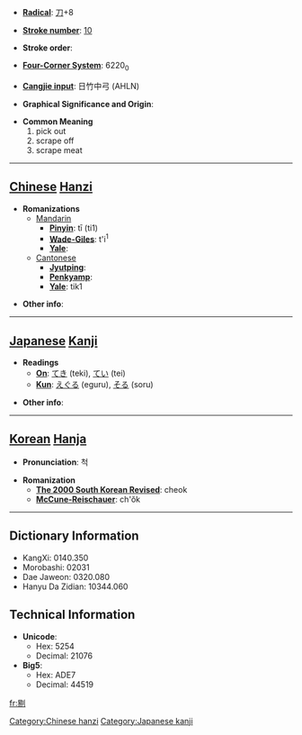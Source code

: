 * '''[[Wiktionary:Chinese radical index| Radical]]''': [[Wiktionary:Chinese radical index 刀|刀]]+8

* '''[[Wiktionary:Chinese total strokes index|Stroke number]]''': [[Wiktionary:Chinese total strokes index 10|10]]

* '''Stroke order''': 

* '''[[Wiktionary:Chinese four corner index|Four-Corner System]]''': 6220<sub>0</sub>

* '''[[Wiktionary:Chinese Cangjie index|Cangjie input]]''': 日竹中弓 (AHLN)

* '''Graphical Significance and Origin''': 

* '''Common Meaning'''
*#pick out
*# scrape off
*# scrape meat


----

== [[Chinese]] [[Hanzi]] ==

* '''Romanizations'''
** [[Mandarin]]
*** '''[[Pinyin]]''': tī (ti1)
*** '''[[Wade-Giles]]''': t'i<sup>1</sup>
*** '''[[Yale]]''': 
**[[Cantonese]]
***'''[[Jyutping]]''':
***'''[[Penkyamp]]''': 
***'''[[Yale]]''': tik1

* '''Other info''': 

----

== [[Japanese]] [[Kanji]] ==

* '''Readings'''
** '''[[On]]''': [[てき]] (teki), [[てい]] (tei)
** '''[[Kun]]''': [[えぐる]] (eguru), [[そる]] (soru)

* '''Other info''':  

----

== [[Korean]] [[Hanja]] ==

* '''Pronunciation''': 척

* '''Romanization'''
** '''[[The 2000 South Korean Revised Romanization|The 2000 South Korean Revised]]''': cheok
** '''[[McCune-Reischauer]]''': ch'ŏk

----

== Dictionary Information ==

* KangXi: 0140.350
* Morobashi: 02031
* Dae Jaweon: 0320.080
* Hanyu Da Zidian: 10344.060

== Technical Information ==

* '''Unicode''':
** Hex: 5254
** Decimal: 21076
* '''Big5''':
** Hex: ADE7
** Decimal: 44519

[[Category:Chinese hanzi]]
[[Category:Japanese kanji]]

[[fr:剔]]